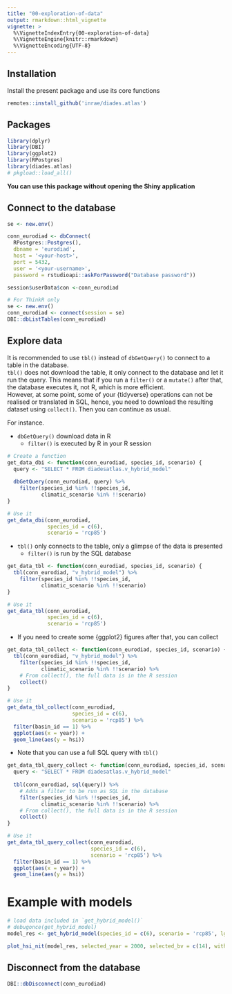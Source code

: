 ```yaml
---
title: "00-exploration-of-data"
output: rmarkdown::html_vignette
vignette: >
  %\VignetteIndexEntry{00-exploration-of-data}
  %\VignetteEngine{knitr::rmarkdown}
  %\VignetteEncoding{UTF-8}
---
```


## Installation

Install the present package and use its core functions

```r
remotes::install_github('inrae/diades.atlas')
```

## Packages
```r
library(dplyr)
library(DBI)
library(ggplot2)
library(RPostgres)
library(diades.atlas)
# pkgload::load_all()
```

**You can use this package without opening the Shiny application**

## Connect to the database

```r
se <- new.env()

conn_eurodiad <- dbConnect(
  RPostgres::Postgres(), 
  dbname = 'eurodiad',
  host = '<your-host>',
  port = 5432,
  user = '<your-username>',
  password = rstudioapi::askForPassword("Database password"))

session$userData$con <-conn_eurodiad
```

```r
# For ThinkR only
se <- new.env()
conn_eurodiad <- connect(session = se)
DBI::dbListTables(conn_eurodiad)
```

## Explore data

It is recommended to use `tbl()` instead of `dbGetQuery()` to connect to a table in the database.  
`tbl()` does not download the table, it only connect to the database and let it run the query. This means that if you run a `filter()` or a `mutate()` after that, the database executes it, not R, which is more efficient.  
However, at some point, some of your {tidyverse} operations can not be realised or translated in SQL, hence, you need to download the resulting dataset using `collect()`. Then you can continue as usual.

For instance. 

- `dbGetQuery()` download data in R
  - `filter()` is executed by R in your R session

```r
# Create a function
get_data_dbi <- function(conn_eurodiad, species_id, scenario) {
  query <- "SELECT * FROM diadesatlas.v_hybrid_model"
  
  dbGetQuery(conn_eurodiad, query) %>%
    filter(species_id %in% !!species_id,
           climatic_scenario %in% !!scenario) 
}

# Use it
get_data_dbi(conn_eurodiad,
             species_id = c(6),
             scenario = 'rcp85')
```

- `tbl()` only connects to the table, only a glimpse of the data is presented
  - `filter()` is run by the SQL database

```r
get_data_tbl <- function(conn_eurodiad, species_id, scenario) {
  tbl(conn_eurodiad, "v_hybrid_model") %>% 
    filter(species_id %in% !!species_id,
           climatic_scenario %in% !!scenario) 
}

# Use it
get_data_tbl(conn_eurodiad,
             species_id = c(6),
             scenario = 'rcp85')
```

- If you need to create some {ggplot2} figures after that, you can collect

```r
get_data_tbl_collect <- function(conn_eurodiad, species_id, scenario) {
  tbl(conn_eurodiad, "v_hybrid_model") %>% 
    filter(species_id %in% !!species_id,
           climatic_scenario %in% !!scenario) %>% 
    # From collect(), the full data is in the R session
    collect()
}

# Use it
get_data_tbl_collect(conn_eurodiad,
                     species_id = c(6),
                     scenario = 'rcp85') %>% 
  filter(basin_id == 1) %>% 
  ggplot(aes(x = year)) +
  geom_line(aes(y = hsi))
```

- Note that you can use a full SQL query with `tbl()`

```r
get_data_tbl_query_collect <- function(conn_eurodiad, species_id, scenario) {
  query <- "SELECT * FROM diadesatlas.v_hybrid_model"
  
  tbl(conn_eurodiad, sql(query)) %>% 
    # Adds a filter to be run as SQL in the database
    filter(species_id %in% !!species_id,
           climatic_scenario %in% !!scenario) %>% 
    # From collect(), the full data is in the R session
    collect()
}

# Use it
get_data_tbl_query_collect(conn_eurodiad,
                           species_id = c(6),
                           scenario = 'rcp85') %>% 
  filter(basin_id == 1) %>% 
  ggplot(aes(x = year)) +
  geom_line(aes(y = hsi))
```

# Example with models

```r
# load data included in `get_hybrid_model()`
# debugonce(get_hybrid_model)
model_res <- get_hybrid_model(species_id = c(6), scenario = 'rcp85', lg = "fr", session = se)

plot_hsi_nit(model_res, selected_year = 2000, selected_bv = c(14), withNitStandardisation = FALSE)
```


## Disconnect from the database

```r
DBI::dbDisconnect(conn_eurodiad)
```

